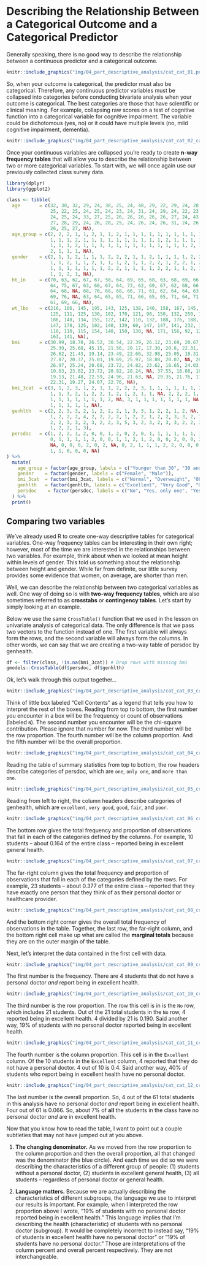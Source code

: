 # Describing the Relationship Between a Categorical Outcome and a Categorical Predictor

Generally speaking, there is no good way to describe the relationship between a continuous predictor and a categorical outcome. 

```r
knitr::include_graphics("img/04_part_descriptive_analysis/cat_cat_01.png")
```

So, when your outcome is categorical, the predictor must also be categorical. Therefore, any continuous predictor variables must be collapsed into categories before conducting bivariate analysis when your outcome is categorical. The best categories are those that have scientific or clinical meaning. For example, collapsing raw scores on a test of cognitive function into a categorical variable for cognitive impairment. The variable could be dichotomous (yes, no) or it could have multiple levels (no, mild cognitive impairment, dementia).

```r
knitr::include_graphics("img/04_part_descriptive_analysis/cat_cat_02_categorizing.png")
```

Once your continuous variables are collapsed you’re ready to create **n-way frequency tables** that will allow you to describe the relationship between two or more categorical variables. To start with, we will once again use our previously collected class survey data.

```r
library(dplyr)
library(ggplot2)
```

```r
class <- tibble(
  age       = c(32, 30, 32, 29, 24, 38, 25, 24, 48, 29, 22, 29, 24, 28, 24, 25, 
                25, 22, 25, 24, 25, 24, 23, 24, 31, 24, 29, 24, 22, 23, 26, 23, 
                24, 25, 24, 33, 27, 25, 26, 26, 26, 26, 26, 27, 24, 43, 25, 24, 
                27, 28, 29, 24, 26, 28, 25, 24, 26, 24, 26, 31, 24, 26, 31, 34, 
                26, 25, 27, NA),
  age_group = c(2, 2, 2, 1, 1, 2, 1, 1, 2, 1, 1, 1, 1, 1, 1, 1, 1, 1, 1, 1, 1, 
                1, 1, 1, 2, 1, 1, 1, 1, 1, 1, 1, 1, 1, 1, 2, 1, 1, 1, 1, 1, 1, 
                1, 1, 1, 2, 1, 1, 1, 1, 1, 1, 1, 1, 1, 1, 1, 1, 1, 2, 1, 1, 2, 
                2, 1, 1, 1, NA),
  gender    = c(2, 1, 1, 2, 1, 1, 1, 2, 2, 2, 1, 1, 2, 1, 1, 1, 1, 2, 2, 1, 1, 
                1, 1, 2, 1, 1, 2, 1, 1, 1, 2, 1, 1, 2, 2, 1, 2, 2, 1, 2, 2, 1, 
                1, 1, 1, 1, 1, 1, 1, 2, 2, 1, 1, 1, 1, 2, 2, 1, 1, 2, 1, 2, 1, 
                1, 1, 2, 1, NA),
  ht_in     = c(70, 63, 62, 67, 67, 58, 64, 69, 65, 68, 63, 68, 69, 66, 67, 65, 
                64, 75, 67, 63, 60, 67, 64, 73, 62, 69, 67, 62, 68, 66, 66, 62, 
                64, 68, NA, 68, 70, 68, 68, 66, 71, 61, 62, 64, 64, 63, 67, 66, 
                69, 76, NA, 63, 64, 65, 65, 71, 66, 65, 65, 71, 64, 71, 60, 62, 
                61, 69, 66, NA),
  wt_lbs    = c(216, 106, 145, 195, 143, 125, 138, 140, 158, 167, 145, 297, 146, 
                125, 111, 125, 130, 182, 170, 121, 98, 150, 132, 250, 137, 124, 
                186, 148, 134, 155, 122, 142, 110, 132, 188, 176, 188, 166, 136, 
                147, 178, 125, 102, 140, 139, 60, 147, 147, 141, 232, 186, 212, 
                110, 110, 115, 154, 140, 150, 130, NA, 171, 156, 92, 122, 102, 
                163, 141, NA),
  bmi       = c(30.99, 18.78, 26.52, 30.54, 22.39, 26.12, 23.69, 20.67, 26.29, 
                25.39, 25.68, 45.15, 21.56, 20.17, 17.38, 20.8, 22.31, 22.75, 
                26.62, 21.43, 19.14, 23.49, 22.66, 32.98, 25.05, 18.31, 29.13, 
                27.07, 20.37, 25.01, 19.69, 25.97, 18.88, 20.07, NA, 26.76, 
                26.97, 25.24, 20.68, 23.72, 24.82, 23.62, 18.65, 24.03, 23.86, 
                10.63, 23.02, 23.72, 20.82, 28.24, NA, 37.55, 18.88, 18.3, 
                19.13, 21.48, 22.59, 24.96, 21.63, NA, 29.35, 21.76, 17.97, 
                22.31, 19.27, 24.07, 22.76, NA),
  bmi_3cat  = c(3, 1, 2, 3, 1, 2, 1, 1, 2, 2, 2, 3, 1, 1, 1, 1, 1, 1, 2, 1, 1, 
                1, 1, 3, 2, 1, 2, 2, 1, 2, 1, 2, 1, 1, NA, 2, 2, 2, 1, 1, 1, 1, 
                1, 1, 1, 1, 1, 1, 1, 2, NA, 3, 1, 1, 1, 1, 1, 1, 1, NA, 2, 1, 
                1, 1, 1, 1, 1, NA),
  genhlth   = c(2, 2, 3, 3, 2, 1, 2, 2, 2, 1, 3, 3, 1, 2, 2, 1, 2, NA, 3, 2, 3, 
                1, 2, 2, 2, 4, 2, 2, 2, 2, 1, 2, 2, 1, 2, 2, 3, 3, 2, 1, 3, 3, 
                2, 2, 3, 3, 2, 3, 2, 2, 3, 5, 3, 2, 3, 2, 3, 3, 2, 2, 3, 3, 3, 
                1, 2, 2, 1, 3),
  persdoc   = c(1, 2, 2, 1, 2, 0, 0, 1, 2, 0, 2, 0, 1, 1, 1, 1, 1, 1, 1, 1, 0, 
                0, 1, 1, 1, 1, 2, 0, 0, 1, 1, 2, 1, 2, 0, 0, 2, 0, 0, 2, 2, 0, 
                NA, 0, 0, 0, 2, 0, 2, NA, 0, 2, 1, 1, 1, 2, 2, 0, 0, 0, 1, 2, 
                1, 1, 0, 0, 0, NA)
) %>% 
  mutate(
    age_group = factor(age_group, labels = c("Younger than 30", "30 and Older")),
    gender    = factor(gender, labels = c("Female", "Male")),
    bmi_3cat  = factor(bmi_3cat, labels = c("Normal", "Overweight", "Obese")),
    genhlth   = factor(genhlth, labels = c("Excellent", "Very Good", "Good", "Fair", "Poor")),
    persdoc    = factor(persdoc, labels = c("No", "Yes, only one", "Yes, more than one"))
  ) %>% 
  print()
```

## Comparing two variables

We’ve already used R to create one-way descriptive tables for categorical variables. One-way frequency tables can be interesting in their own right; however, most of the time we are interested in the relationships between two variables. For example, think about when we looked at mean height within levels of gender. This told us something about the relationship between height and gender. While far from definite, our little survey provides some evidence that women, on average, are shorter than men. 

Well, we can describe the relationship between two categorical variables as well. One way of doing so is with **two-way frequency tables**, which are also sometimes referred to as **crosstabs** or **contingency tables**. Let’s start by simply looking at an example. 

Below we use the same `CrossTable()` function that we used in the lesson on univariate analysis of categorical data. The only difference is that we pass two vectors to the function instead of one. The first variable will always form the rows, and the second variable will always form the columns. In other words, we can say that we are creating a two-way table of persdoc by genhealth.

```r
df <- filter(class, !is.na(bmi_3cat)) # Drop rows with missing bmi
gmodels::CrossTable(df$persdoc, df$genhlth)
```

Ok, let’s walk through this output together...

```r
knitr::include_graphics("img/04_part_descriptive_analysis/cat_cat_03_crosstable.png")
```

Think of little box labeled "Cell Contents" as a legend that tells you how to interpret the rest of the boxes. Reading from top to bottom, the first number you encounter in a box will be the frequency or count of observations (labeled `N`). The second number you encounter will be the chi-square contribution. Please ignore that number for now. The third number will be the row proportion. The fourth number will be the column proportion. And the fifth number will be the overall proportion. 

```r
knitr::include_graphics("img/04_part_descriptive_analysis/cat_cat_04_crosstable.png")
```

Reading the table of summary statistics from top to bottom, the row headers describe categories of persdoc, which are `one`, `only one`, and `more than one`. 

```r
knitr::include_graphics("img/04_part_descriptive_analysis/cat_cat_05_crosstable.png")
```

Reading from left to right, the column headers describe categories of genhealth, which are `excellent`, `very good`, `good`, `fair`, and `poor`.

```r
knitr::include_graphics("img/04_part_descriptive_analysis/cat_cat_06_crosstable.png")
```

The bottom row gives the total frequency and proportion of observations that fall in each of the categories defined by the columns. For example, 10 students -- about 0.164 of the entire class -- reported being in excellent general health.

```r
knitr::include_graphics("img/04_part_descriptive_analysis/cat_cat_07_crosstable.png")
```

The far-right column gives the total frequency and proportion of observations that fall in each of the categories defined by the rows. For example, 23 students -- about 0.377 of the entire class -- reported that they have exactly one person that they think of as their personal doctor or healthcare provider. 

```r
knitr::include_graphics("img/04_part_descriptive_analysis/cat_cat_08_crosstable.png")
```

And the bottom right corner gives the overall total frequency of observations in the table. Together, the last row, the far-right column, and the bottom right cell make up what are called the **marginal totals** because they are on the outer margin of the table. 

Next, let’s interpret the data contained in the first cell with data. 

```r
knitr::include_graphics("img/04_part_descriptive_analysis/cat_cat_09_crosstable.png")
```

The first number is the frequency. There are 4 students that do not have a personal doctor _and_ report being in excellent health. 
```r
knitr::include_graphics("img/04_part_descriptive_analysis/cat_cat_10_crosstable.png")
```

The third number is the row proportion. The row this cell is in is the `No` row, which includes 21 students. Out of the 21 total students in the `No` row, 4 reported being in excellent health. 4 divided by 21 is 0.190. Said another way, 19% of students with no personal doctor reported being in excellent health.

```r
knitr::include_graphics("img/04_part_descriptive_analysis/cat_cat_11_crosstable.png")
```

The fourth number is the column proportion. This cell is in the `Excellent` column. Of the 10 students in the `Excellent` column, 4 reported that they do not have a personal doctor. 4 out of 10 is 0.4. Said another way, 40% of students who report being in excellent health have no personal doctor.

```r
knitr::include_graphics("img/04_part_descriptive_analysis/cat_cat_12_crosstable.png")
```

The last number is the overall proportion. So, 4 out of the 61 total students in this analysis have no personal doctor _and_ report being in excellent health. Four out of 61 is 0.066. So, about 7% of **all** the students in the class have no personal doctor _and_ are in excellent health. 

Now that you know how to read the table, I want to point out a couple subtleties that may not have jumped out at you above. 

1. **The changing denominator.** As we moved from the row proportion to the column proportion and then the overall proportion, all that changed was the denominator (the blue circle). And each time we did so we were describing the characteristics of a different group of people: (1) students without a personal doctor, (2) students in excellent general health, (3) all students -- regardless of personal doctor or general health.

2. **Language matters.** Because we are actually describing the characteristics of different subgroups, the language we use to interpret our results is important. For example, when I interpreted the row proportion above I wrote, "19% of students with no personal doctor reported being in excellent health." This language implies that I'm describing the health (characteristic) of students with no personal doctor (subgroup). It would be completely incorrect to instead say, "19% of students in excellent health have no personal doctor" or "19% of students have no personal doctor." Those are interpretations of the column percent and overall percent respectively. They are not interchangeable.
